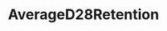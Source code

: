 ---
title: AverageD28Retention
openapi: ../analytics-api.json post /rpc/Analytics/AverageD28Retention
---